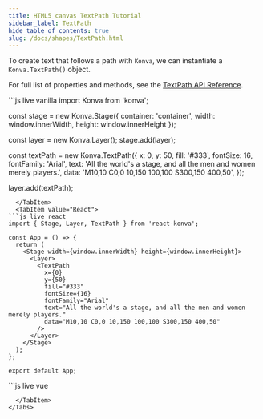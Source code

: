 ```yaml
---
title: HTML5 canvas TextPath Tutorial
sidebar_label: TextPath
hide_table_of_contents: true
slug: /docs/shapes/TextPath.html
---
```


To create text that follows a path with `Konva`, we can instantiate a `Konva.TextPath()` object.

For full list of properties and methods, see the [TextPath API Reference](/api/Konva.TextPath.html).


<Tabs>
  <TabItem value="Vanilla" default>
```js live vanilla
import Konva from 'konva';

const stage = new Konva.Stage({
  container: 'container',
  width: window.innerWidth,
  height: window.innerHeight
});

const layer = new Konva.Layer();
stage.add(layer);

const textPath = new Konva.TextPath({
  x: 0,
  y: 50,
  fill: '#333',
  fontSize: 16,
  fontFamily: 'Arial',
  text: 'All the world\'s a stage, and all the men and women merely players.',
  data: 'M10,10 C0,0 10,150 100,100 S300,150 400,50',
});

layer.add(textPath);
```
  </TabItem>
  <TabItem value="React">
```js live react
import { Stage, Layer, TextPath } from 'react-konva';

const App = () => {
  return (
    <Stage width={window.innerWidth} height={window.innerHeight}>
      <Layer>
        <TextPath
          x={0}
          y={50}
          fill="#333"
          fontSize={16}
          fontFamily="Arial"
          text="All the world's a stage, and all the men and women merely players."
          data="M10,10 C0,0 10,150 100,100 S300,150 400,50"
        />
      </Layer>
    </Stage>
  );
};

export default App;
```
  </TabItem>
  <TabItem value="Vue">
```js live vue
<template>
  <v-stage :config="stageSize">
    <v-layer>
      <v-text-path :config="textPathConfig" />
    </v-layer>
  </v-stage>
</template>

<script setup>
const stageSize = {
  width: window.innerWidth,
  height: window.innerHeight
};

const textPathConfig = {
  x: 0,
  y: 50,
  fill: '#333',
  fontSize: 16,
  fontFamily: 'Arial',
  text: "All the world's a stage, and all the men and women merely players.",
  data: 'M10,10 C0,0 10,150 100,100 S300,150 400,50'
};
</script>
```
  </TabItem>
</Tabs> 
